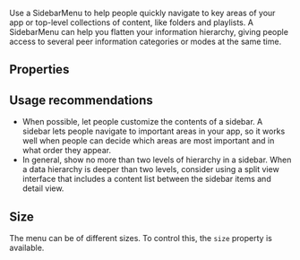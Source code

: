 
<Meta of={Stories} />

<Intro
  name="SidebarMenu"
  description="A sidebar can help people navigate your app, providing quick access to top-level collections of content."
/>

<Story of={Stories.Basic} />

Use a SidebarMenu to help people quickly navigate to key areas of your app or top-level collections of content, like folders and playlists. A SidebarMenu can help you flatten your information hierarchy, giving people access to several peer information categories or modes at the same time.

## Properties

<Props />

## Usage recommendations

- When possible, let people customize the contents of a sidebar. A sidebar lets people navigate to important areas in your app, so it works well when people can decide which areas are most important and in what order they appear.
- In general, show no more than two levels of hierarchy in a sidebar. When a data hierarchy is deeper than two levels, consider using a split view interface that includes a content list between the sidebar items and detail view.

## Size

The menu can be of different sizes. To control this, the `size` property is available.

<Story of={Stories.Size} />
